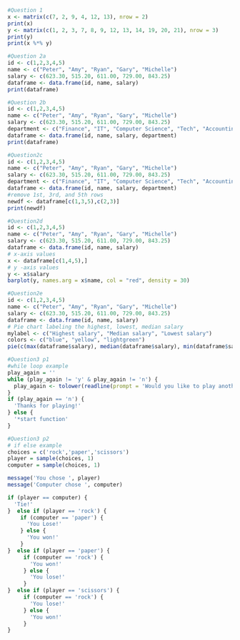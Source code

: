 ```r
#Question 1
x <- matrix(c(7, 2, 9, 4, 12, 13), nrow = 2)
print(x)
y <- matrix(c(1, 2, 3, 7, 8, 9, 12, 13, 14, 19, 20, 21), nrow = 3)
print(y)
print(x %*% y) 
```
```r
#Question 2a
id <- c(1,2,3,4,5)
name <- c("Peter", "Amy", "Ryan", "Gary", "Michelle")
salary <- c(623.30, 515.20, 611.00, 729.00, 843.25)
dataframe <- data.frame(id, name, salary)
print(dataframe)
```
```r
#Question 2b
id <- c(1,2,3,4,5)
name <- c("Peter", "Amy", "Ryan", "Gary", "Michelle")
salary <- c(623.30, 515.20, 611.00, 729.00, 843.25)
department <- c("Finance", "IT", "Computer Science", "Tech", "Accounting")
dataframe <- data.frame(id, name, salary, department)
print(dataframe)
```
```r
#Question2c
id <- c(1,2,3,4,5)
name <- c("Peter", "Amy", "Ryan", "Gary", "Michelle")
salary <- c(623.30, 515.20, 611.00, 729.00, 843.25)
department <- c("Finance", "IT", "Computer Science", "Tech", "Accounting")
dataframe <- data.frame(id, name, salary, department)
#remove 1st, 3rd, and 5th rows 
newdf <- dataframe[c(1,3,5),c(2,3)]
print(newdf)
```
```r
#Question2d
id <- c(1,2,3,4,5)
name <- c("Peter", "Amy", "Ryan", "Gary", "Michelle")
salary <- c(623.30, 515.20, 611.00, 729.00, 843.25)
dataframe <- data.frame(id, name, salary)
# x-axis values 
x <- dataframe[c(1,4,5),]
# y -axis values
y <- x$salary
barplot(y, names.arg = x$name, col = "red", density = 30)
```
```r
#Question2e
id <- c(1,2,3,4,5)
name <- c("Peter", "Amy", "Ryan", "Gary", "Michelle")
salary <- c(623.30, 515.20, 611.00, 729.00, 843.25)
dataframe <- data.frame(id, name, salary)
# Pie chart labeling the highest, lowest, median salary
mylabel <- c("Highest salary", "Median salary", "Lowest salary")
colors <- c("blue", "yellow", "lightgreen")
pie(c(max(dataframe$salary), median(dataframe$salary), min(dataframe$salary)), label = mylabel, main = "Salary", col= colors)
```

```r
#Question3 p1
#while loop example
play_again = ''
while (play_again != 'y' & play_again != 'n') {
  play_again <- tolower(readline(prompt = 'Would you like to play another round? (y/n): '))
}
if (play_again == 'n') {
  'Thanks for playing!'
} else {
  '*start function'
}
```

```r
#Question3 p2
# if else example
choices = c('rock','paper','scissors')
player = sample(choices, 1)
computer = sample(choices, 1)

message('You chose ', player)
message('Computer chose ', computer)

if (player == computer) {
  'Tie!'
}  else if (player == 'rock') {
    if (computer == 'paper') {
      'You Lose!'
    } else {
      'You won!'
    }
}  else if (player == 'paper') {
     if (computer == 'rock') {
       'You won!'
     } else {
       'You lose!'
     }
}  else if (player == 'scissors') {
     if (computer == 'rock') {
       'You lose!'
     } else {
       'You won!'
     }
}
```

